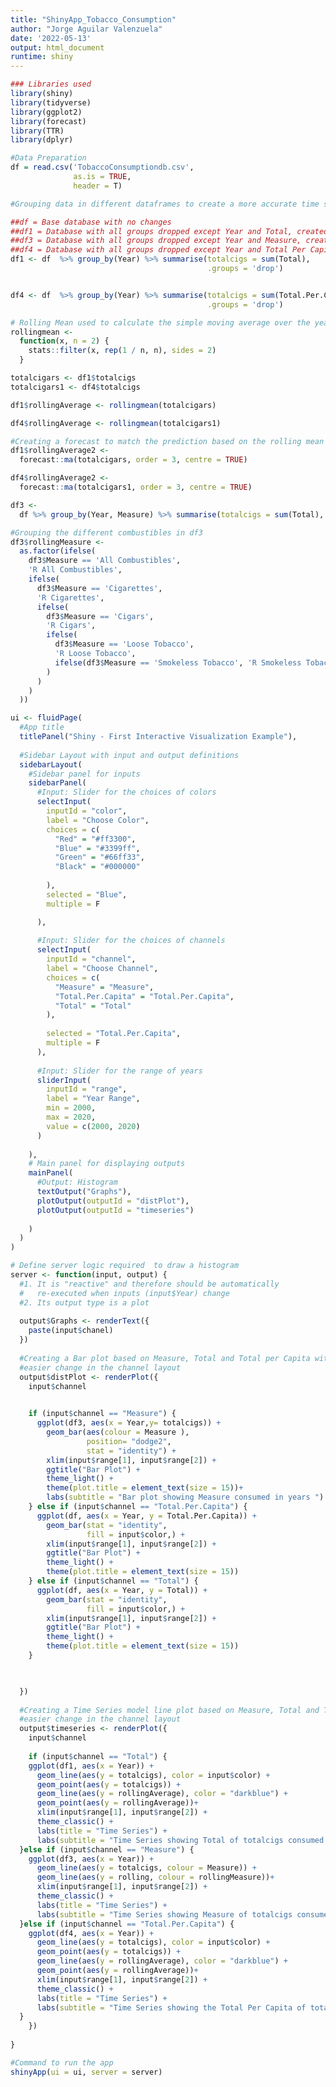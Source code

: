 ---
title: "ShinyApp_Tobacco_Consumption"
author: "Jorge Aguilar Valenzuela"
date: '2022-05-13'
output: html_document
runtime: shiny
---

```{r}
### Libraries used
library(shiny)
library(tidyverse)
library(ggplot2)
library(forecast)
library(TTR)
library(dplyr)
```

```{r}
#Data Preparation
df = read.csv('TobaccoConsumptiondb.csv',
              as.is = TRUE,
              header = T)

```

```{r}
#Grouping data in different dataframes to create a more accurate time series prediction

##df = Base database with no changes 
##df1 = Database with all groups dropped except Year and Total, created Average Rolling mean 1& 2 
##df3 = Database with all groups dropped except Year and Measure, created Average Rolling and Average Measure 
##df4 = Database with all groups dropped except Year and Total Per Capita, created Average Rolling mean 1& 2
df1 <- df  %>% group_by(Year) %>% summarise(totalcigs = sum(Total),
                                            .groups = 'drop')


df4 <- df  %>% group_by(Year) %>% summarise(totalcigs = sum(Total.Per.Capita),
                                            .groups = 'drop')

# Rolling Mean used to calculate the simple moving average over the years
rollingmean <-
  function(x, n = 2) {
    stats::filter(x, rep(1 / n, n), sides = 2)
  }

totalcigars <- df1$totalcigs
totalcigars1 <- df4$totalcigs

df1$rollingAverage <- rollingmean(totalcigars)

df4$rollingAverage <- rollingmean(totalcigars1)

#Creating a forecast to match the prediction based on the rolling mean
df1$rollingAverage2 <-
  forecast::ma(totalcigars, order = 3, centre = TRUE)

df4$rollingAverage2 <-
  forecast::ma(totalcigars1, order = 3, centre = TRUE)

df3 <-
  df %>% group_by(Year, Measure) %>% summarise(totalcigs = sum(Total), .groups = 'drop') %>% mutate(rolling = runMean(totalcigs, 2))

#Grouping the different combustibles in df3 
df3$rollingMeasure <-
  as.factor(ifelse(
    df3$Measure == 'All Combustibles',
    'R All Combustibles',
    ifelse(
      df3$Measure == 'Cigarettes',
      'R Cigarettes',
      ifelse(
        df3$Measure == 'Cigars',
        'R Cigars',
        ifelse(
          df3$Measure == 'Loose Tobacco',
          'R Loose Tobacco',
          ifelse(df3$Measure == 'Smokeless Tobacco', 'R Smokeless Tobacco', "jorge se la come")
        )
      )
    )
  ))

```

```{r}
ui <- fluidPage(
  #App title
  titlePanel("Shiny - First Interactive Visualization Example"),
  
  #Sidebar Layout with input and output definitions
  sidebarLayout(
    #Sidebar panel for inputs
    sidebarPanel(
      #Input: Slider for the choices of colors
      selectInput(
        inputId = "color",
        label = "Choose Color",
        choices = c(
          "Red" = "#ff3300",
          "Blue" = "#3399ff",
          "Green" = "#66ff33",
          "Black" = "#000000"
          
        ),
        selected = "Blue",
        multiple = F

      ),
      
      #Input: Slider for the choices of channels
      selectInput(
        inputId = "channel",
        label = "Choose Channel",
        choices = c(
          "Measure" = "Measure",
          "Total.Per.Capita" = "Total.Per.Capita",
          "Total" = "Total"
        ),
        
        selected = "Total.Per.Capita",
        multiple = F
      ),
      
      #Input: Slider for the range of years
      sliderInput(
        inputId = "range",
        label = "Year Range",
        min = 2000,
        max = 2020,
        value = c(2000, 2020)
      )
      
    ),
    # Main panel for displaying outputs
    mainPanel(
      #Output: Histogram
      textOutput("Graphs"),
      plotOutput(outputId = "distPlot"),
      plotOutput(outputId = "timeseries")
      
    )
  )
)

```

```{r}
# Define server logic required  to draw a histogram
server <- function(input, output) {
  #1. It is "reactive" and therefore should be automatically
  #   re-executed when inputs (input$Year) change
  #2. Its output type is a plot
  
  output$Graphs <- renderText({
    paste(input$chanel)
  })
  
  #Creating a Bar plot based on Measure, Total and Total per Capita with if's made for 
  #easier change in the channel layout
  output$distPlot <- renderPlot({
    input$channel
    

    if (input$channel == "Measure") {
      ggplot(df3, aes(x = Year,y= totalcigs)) +
        geom_bar(aes(colour = Measure ), 
                 position= "dodge2",
                 stat = "identity") +
        xlim(input$range[1], input$range[2]) +
        ggtitle("Bar Plot") +
        theme_light() +
        theme(plot.title = element_text(size = 15))+
        labs(subtitle = "Bar plot showing Measure consumed in years ")
    } else if (input$channel == "Total.Per.Capita") {
      ggplot(df, aes(x = Year, y = Total.Per.Capita)) +
        geom_bar(stat = "identity",
                 fill = input$color,) +
        xlim(input$range[1], input$range[2]) +
        ggtitle("Bar Plot") +
        theme_light() +
        theme(plot.title = element_text(size = 15))
    } else if (input$channel == "Total") {
      ggplot(df, aes(x = Year, y = Total)) +
        geom_bar(stat = "identity",
                 fill = input$color,) +
        xlim(input$range[1], input$range[2]) +
        ggtitle("Bar Plot") +
        theme_light() +
        theme(plot.title = element_text(size = 15))
    }


    
  })
  
  #Creating a Time Series model line plot based on Measure, Total and Total per Capita with if's made for 
  #easier change in the channel layout
  output$timeseries <- renderPlot({
    input$channel
    
    if (input$channel == "Total") {
    ggplot(df1, aes(x = Year)) +
      geom_line(aes(y = totalcigs), color = input$color) +
      geom_point(aes(y = totalcigs)) +
      geom_line(aes(y = rollingAverage), color = "darkblue") +
      geom_point(aes(y = rollingAverage))+
      xlim(input$range[1], input$range[2]) +
      theme_classic() +
      labs(title = "Time Series") +
      labs(subtitle = "Time Series showing Total of totalcigs consumed in years ")
  }else if (input$channel == "Measure") {
    ggplot(df3, aes(x = Year)) +
      geom_line(aes(y = totalcigs, colour = Measure)) +
      geom_line(aes(y = rolling, colour = rollingMeasure))+
      xlim(input$range[1], input$range[2]) +
      theme_classic() +
      labs(title = "Time Series") +
      labs(subtitle = "Time Series showing Measure of totalcigs consumed in years ")
  }else if (input$channel == "Total.Per.Capita") {
    ggplot(df4, aes(x = Year)) +
      geom_line(aes(y = totalcigs), color = input$color) +
      geom_point(aes(y = totalcigs)) +
      geom_line(aes(y = rollingAverage), color = "darkblue") +
      geom_point(aes(y = rollingAverage))+
      xlim(input$range[1], input$range[2]) +
      theme_classic() +
      labs(title = "Time Series") +
      labs(subtitle = "Time Series showing the Total Per Capita of totalcigs consumed in years ")
  }
    })
    
}
```

```{r}
#Command to run the app
shinyApp(ui = ui, server = server)

```
